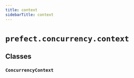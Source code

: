 ```yaml
---
title: context
sidebarTitle: context
---
```


# `prefect.concurrency.context`

## Classes

### `ConcurrencyContext` <sup><a href="https://github.com/PrefectHQ/prefect/blob/main/src/prefect/concurrency/context.py#L10" target="_blank"><Icon icon="github" size="14" /></a></sup>
